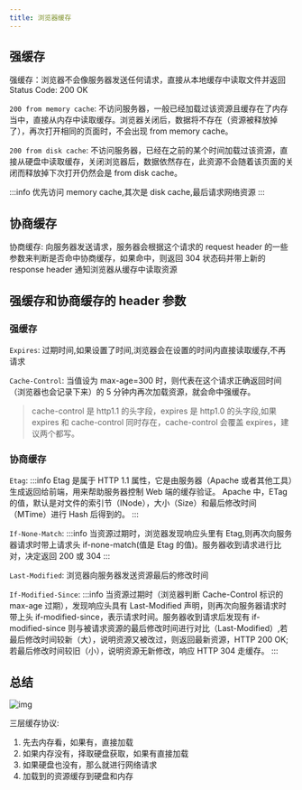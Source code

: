 ```yaml
---
title: 浏览器缓存
---
```



<AuthorInfo />

## 强缓存

强缓存：浏览器不会像服务器发送任何请求，直接从本地缓存中读取文件并返回 Status Code: 200 OK

`200 from memory cache`: 不访问服务器，一般已经加载过该资源且缓存在了内存当中，直接从内存中读取缓存。浏览器关闭后，数据将不存在（资源被释放掉了），再次打开相同的页面时，不会出现 from memory cache。

`200 from disk cache`: 不访问服务器，已经在之前的某个时间加载过该资源，直接从硬盘中读取缓存，关闭浏览器后，数据依然存在，此资源不会随着该页面的关闭而释放掉下次打开仍然会是 from disk cache。

:::info
优先访问 memory cache,其次是 disk cache,最后请求网络资源
:::

## 协商缓存

协商缓存: 向服务器发送请求，服务器会根据这个请求的 request header 的一些参数来判断是否命中协商缓存，如果命中，则返回 304 状态码并带上新的 response header 通知浏览器从缓存中读取资源

## 强缓存和协商缓存的 header 参数

### 强缓存

`Expires`: 过期时间,如果设置了时间,浏览器会在设置的时间内直接读取缓存,不再请求

`Cache-Control`: 当值设为 max-age=300 时，则代表在这个请求正确返回时间（浏览器也会记录下来）的 5 分钟内再次加载资源，就会命中强缓存。

> cache-control 是 http1.1 的头字段，expires 是 http1.0 的头字段,如果 expires 和 cache-control 同时存在，cache-control 会覆盖 expires，建议两个都写。

### 协商缓存

`Etag`:
:::info
Etag 是属于 HTTP 1.1 属性，它是由服务器（Apache 或者其他工具）生成返回给前端，用来帮助服务器控制 Web 端的缓存验证。
Apache 中，ETag 的值，默认是对文件的索引节（INode），大小（Size）和最后修改时间（MTime）进行 Hash 后得到的。
:::

`If-None-Match`:
:::info
当资源过期时，浏览器发现响应头里有 Etag,则再次向服务器请求时带上请求头 if-none-match(值是 Etag 的值)。服务器收到请求进行比对，决定返回 200 或 304
:::

`Last-Modified`:
浏览器向服务器发送资源最后的修改时间

`If-Modified-Since`:
:::info
当资源过期时（浏览器判断 Cache-Control 标识的 max-age 过期），发现响应头具有 Last-Modified 声明，则再次向服务器请求时带上头 if-modified-since，表示请求时间。服务器收到请求后发现有 if-modified-since 则与被请求资源的最后修改时间进行对比（Last-Modified）,若最后修改时间较新（大），说明资源又被改过，则返回最新资源，HTTP 200 OK;若最后修改时间较旧（小），说明资源无新修改，响应 HTTP 304 走缓存。
:::

## 总结

![img](https://p1-jj.byteimg.com/tos-cn-i-t2oaga2asx/gold-user-assets/2019/5/6/16a8bbaefa56810f~tplv-t2oaga2asx-zoom-in-crop-mark:1304:0:0:0.awebp)

三层缓存协议:

1.  先去内存看，如果有，直接加载
2.  如果内存没有，择取硬盘获取，如果有直接加载
3.  如果硬盘也没有，那么就进行网络请求
4.  加载到的资源缓存到硬盘和内存
